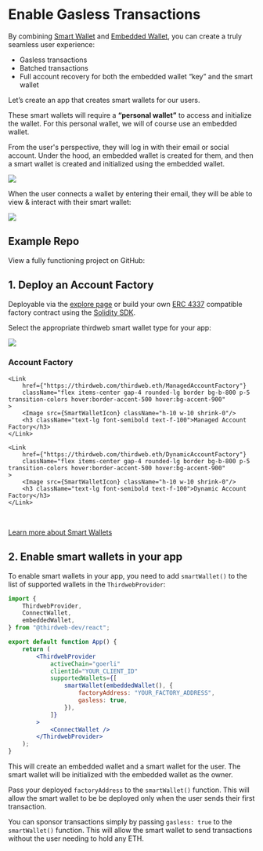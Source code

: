 
# Enable Gasless Transactions

By combining [Smart Wallet](/smart-wallet) and [Embedded Wallet](/embedded-wallet), you can create a truly seamless user experience:

- Gasless transactions
- Batched transactions
- Full account recovery for both the embedded wallet “key” and the smart wallet

Let’s create an app that creates smart wallets for our users.

These smart wallets will require a **“personal wallet”** to access and initialize the wallet. For this personal wallet, we will of course use an embedded wallet.

From the user's perspective, they will log in with their email or social account. Under the hood, an embedded wallet is created for them, and then a smart wallet is created and initialized using the embedded wallet.

<Image src={ConnectCompat} />

When the user connects a wallet by entering their email, they will be able to view & interact with their smart wallet:

<Image src={ConnectDropdown} />

## Example Repo

View a fully functioning project on GitHub:

<div className="col col--12" style={{ padding: 8 }}>
	<OpenSourceCard
		repoName="Source Code"
		repoUrl="https://github.com/thirdweb-example/embedded-smart-wallet"
	/>
</div>

## 1. Deploy an Account Factory

Deployable via the [explore page](https://thirdweb.com/explore/smart-wallet) or build your own [ERC 4337](https://eips.ethereum.org/EIPS/eip-4337) compatible factory contract using the [Solidity SDK](/solidity/base-contracts/smart-accounts).

Select the appropriate thirdweb smart wallet type for your app:

<div className="grid gap-3 md:grid-cols-2">
	<Link
		href={"https://thirdweb.com/thirdweb.eth/AccountFactory"}
		className="flex items-center gap-4 rounded-lg border bg-b-800 p-5 transition-colors hover:border-accent-500 hover:bg-accent-900"
	>
		<Image src={SmartWalletIcon} className="h-10 w-10 shrink-0"/>
		<h3 className="text-lg font-semibold text-f-100">Account Factory</h3>
	</Link>

    <Link
    	href={"https://thirdweb.com/thirdweb.eth/ManagedAccountFactory"}
    	className="flex items-center gap-4 rounded-lg border bg-b-800 p-5 transition-colors hover:border-accent-500 hover:bg-accent-900"
    >
    	<Image src={SmartWalletIcon} className="h-10 w-10 shrink-0"/>
    	<h3 className="text-lg font-semibold text-f-100">Managed Account Factory</h3>
    </Link>

    <Link
    	href={"https://thirdweb.com/thirdweb.eth/DynamicAccountFactory"}
    	className="flex items-center gap-4 rounded-lg border bg-b-800 p-5 transition-colors hover:border-accent-500 hover:bg-accent-900"
    >
    	<Image src={SmartWalletIcon} className="h-10 w-10 shrink-0"/>
    	<h3 className="text-lg font-semibold text-f-100">Dynamic Account Factory</h3>
    </Link>

</div>

<br />

[Learn more about Smart Wallets](/smart-wallet)

## 2. Enable smart wallets in your app

To enable smart wallets in your app, you need to add `smartWallet()` to the list of supported wallets in the `ThirdwebProvider`:

```jsx
import {
	ThirdwebProvider,
	ConnectWallet,
	embeddedWallet,
} from "@thirdweb-dev/react";

export default function App() {
	return (
		<ThirdwebProvider
			activeChain="goerli"
			clientId="YOUR_CLIENT_ID"
			supportedWallets={[
				smartWallet(embeddedWallet(), {
					factoryAddress: "YOUR_FACTORY_ADDRESS",
					gasless: true,
				}),
			]}
		>
			<ConnectWallet />
		</ThirdwebProvider>
	);
}
```

This will create an embedded wallet and a smart wallet for the user. The smart wallet will be initialized with the embedded wallet as the owner.

Pass your deployed `factoryAddress` to the `smartWallet()` function. This will allow the smart wallet to be be deployed only when the user sends their first transaction.

You can sponsor transactions simply by passing `gasless: true` to the `smartWallet()` function. This will allow the smart wallet to send transactions without the user needing to hold any ETH.
